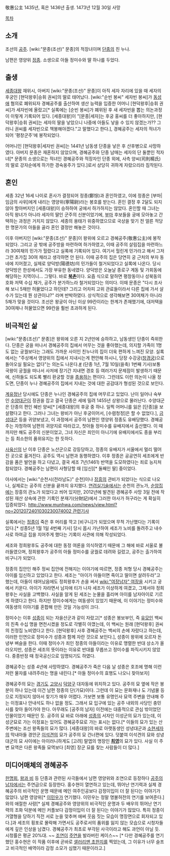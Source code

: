 敬惠公主 
1435년, 혹은 1436년 출생. 1473년 12월 30일 사망

[[목차]]
== 소개 ==
조선의 [[공주]]. [wiki:"문종(조선)" 문종]의 적장녀이며 [[단종(조선)|단종]]의 친 누나.

남편은 영양위 [[정종]]. 소생으로 아들 정미수와 딸 하나를 두었다.

== 출생 ==
[[세종대왕]] 재위시, 아버지 [wiki:"문종(조선)" 문종]이 아직 세자 자리에 있을 때 세자의 후궁인 [현덕왕후|승휘 권씨]의 딸로 태어났다. [wiki:"순빈 봉씨" 세자빈 봉씨]가 [[동성애]] 혐의로 폐위되자 경혜공주를 출산하여 생산 능력을 입증한 어머니 [현덕왕후|승휘 권씨]가 세자빈에 올랐고[* 실록에는 [순빈 봉씨]가 폐위된 후 새 세자빈을 뽑는 의논과정이 이렇게 기록되어 있다. [세종대왕]이 "[문종|세자]는 후궁 홍씨를 더 좋아하지만, [현덕왕후|승휘 권씨]는 세자의 딸을 낳았으니 나중에 아들도 낳을 수 있지 않겠는가?? 그러니 권씨를 세자빈으로 책봉해야겠다."고 말했다고 한다.], 경혜공주는 세자의 적녀가 되어 '평창군주'에 봉작되었다.

어머니인 [현덕왕후|세자빈 권씨]는 1441년 남동생 단종을 낳은 후 산후병으로 사망하였다. 아버지 문종은 재혼하지 않았으며, 경혜공주와 단종 남매는 세자의 단 둘뿐인 적자녀[* 문종의 소생으로는 적녀인 경혜공주와 적장자인 단종 외에, 사측 양씨(司則楊氏)의 딸로 강자순에게 하가한 경숙옹주가 있다.]로서 상당히 귀하게 자랐으리라 짐작된다.

== 혼인 ==
세종 32년 16세 나이로 혼사가 결정되어 정종(鄭悰)과 혼인하였고, 이에 정종은 [부마|임금의 사위]에게 내리는 영양위(寧陽尉)라는 봉호를 받는다. 혼인 결정 후 2달도 되지 않아 할아버지인 [세종대왕]이 승하하여 궁에서 하가하지는 않았다. 혼인할 때 그녀는 아직 왕녀가 아니라 세자의 딸인 군주의 신분이었기에, [[부마]] 후보들을 궁에 모아놓고 간택하는 과정은 거치지 않았다. 세종의 용태가 위중하였으므로 국상을 맞기 전 얼른 적당한 명문가의 아들을 골라 혼인 결정만 해놓은 것이다.

이후 아버지인 [wiki:"문종(조선)" 문종]이 왕위에 오르고 경혜공주(敬惠公主)에 봉작되었다. 그리고 궁 밖에 공주방을 마련하여 하가하였고, 이때 공주의 살림집을 마련하느라 30여채의 민가가 헐렸다고 실록에 기록되어 있다. 여기서 헐린게 민가라고 해서 그저그런 초가집 30여 채라고 생각하면 안 된다. 이때 공주의 집은 당연히 궁 근처의 부자 동네에 지어졌고, 실제로 양덕방(陽德坊)의 민가들이 철거되었다고 실록에 나온다. 당시 양덕방은 한성에서도 가장 부유한 동네였다. 양덕방은 오늘날 종로구 계동 및 가회동에 해당하는 지역이니… 그렇다. 바로 '''[[북촌]]'''이다. 요즘 식으로 말하면 평창동이나 성북동의 호화 저택 수십 채가, 공주가 분가하느라 철거되었다는 의미다. 이때 문종은 "다시 조사해 보니 5채만 허물었다고 하던데? 그리고 어차피 고위 관료들이라서 다른 집에 가서 살 수가 있는데 뭔 상관이냐?" 라며 반박하였다. 상식적으로 생각해보면 30여채가 아니라 5채가 맞을 것이다. 조선은 왕궁이 아닌 이상 99칸이라는 한계가 존재했기에, 대저택을 30여채나 허물었으면 99칸을 훨씬 초과하게 된다.

== 비극적인 삶 ==
[wiki:"문종(조선)" 문종]은 왕위에 오른 지 2년만에 승하하고, 남동생인 단종이 즉위한다. 단종은 궁을 떠나서 경혜공주의 집에서 머무는 것을 좋아했는데, 의지할 가족이 1명도 없는 궁궐보다는 그래도 가까운 사이인 친누나의 집이 더욱 편하게 느껴진 모양. 실록에서는 "주상께서 영양위의 집에서 지내시는게 편안해 하시니, 당장 수강궁([[창경궁]])으로 돌아오실 필요는 없다"는 의논도 나온다.[http://sillok.history.go.kr/inspection/inspection.jsp?mState=2&mTree=0&clsName=&searchType=a&keyword=%EA%B2%BD%ED%98%9C%EA%B3%B5%EC%A3%BC #] (단종 1년, 7월 10일(을축) 1번째 기사)보통 국왕이 궁궐을 떠나서 사저에 장기간 지내면 경호 등 여러가지 문제점이 발생하기 때문에, 신하들도 되도록 빨리 환궁할 것을 [[종용]]하는 편이다. 그런데도 이런 의논이 나올 정도면, 단종이 누나 경혜공주의 집에서 지내는 것에 대한 공감대가 형성된 것으로 보인다. 

[[계유정난]] 당시에도 단종은 누나인 경혜공주의 집에 머무르고 있었다. 난이 일어나 숙부인 [[수양대군]]이 정권을 잡고 결국 단종은 세에 밀려 1455년 상왕으로 물러난다. 수양대군은 단종의 편인 혜빈 양씨[* [세종대왕]의 후궁 중 하나. 일찍 어머니를 잃은 [단종]을 보살폈다고 한다. 그러나 그녀는 왕비가 아닌 후궁이어서, [수렴청정]은 할 수 없었다.], [[금성대군]] 등을 귀양보냈고, 이 과정에서 공주의 남편인 영양위 정종도 유배당했다. 경혜공주는 자청하여 남편의 귀양지로 따라갔고, 첫아들 정미수를 유배지에서 출산했다. 이 때까지만 해도 공주의 신분이었고, 그녀 자신은 죄인이 아니기에 유배지에서도 종을 부리는 등 최소한의 품위유지는 한 듯하다.

[[사육신]]의 난 이후 단종은 노산군으로 강등당하고, 정종의 유배지가 서울에서 멀리 떨어진 곳으로 옮겨진다. 공주도 역시 남편과 동행하였다. 이후 정종은 공공연히 세조에게 반감을 품은 발언을 하고 다녔고, 결국 세조 7년(1461) 반역을 도모하였다는 죄로 능지처참되었다. 경혜공주는 남편이 사형당할 때 [임신][* 둘째인 딸] 중이었다. 

야사에서는 [wiki:"순천시(전라남도)" 순천]이나 [[장흥]]의 관비가 되었다는 식으로 나오나, 실제로는 공주의 신분을 끝까지 유지했다. [[연려실기술]]에서는 순천의 관노가, [[순암집]]에는 장흥의 관노가 되었다고 씌어 있지만, 2012년에 발견된 경혜공주 사망 3일 전에 작성된 재산 상속에 관한 기록인 분재기(分財記)에서 그러한 야사가 허구라는 게 확실히 입증되었다. [[http://www.munhwa.com/news/view.html?no=2012072401030230074002 관련기사]] 

실록에서는 [[정종]]이 죽은 후 머리를 깍고 [비구니]가 되었으며 무척 가난했다는 기록이 있다.[* 성종5년 1월 1일 4번째 기사] 당시 몹시 가난하여 세조가 노비를 돌려주고 내수사로 하여금 집을 지어주게 했다는 기록이 사관에 의해 작성되었다. 

세조와 정희왕후도 공주에 대한 동정 여론을 의식하였기 때문에 그 해에 바로 서울로 불러들였으며, 정희왕후가 공주의 아들 정미수를 궁궐로 데려와 길렀고, 공주는 출가하여 비구니가 되었다. 

정종의 집안인 해주 정씨 집안에 전해지는 이야기에 따르면, 정종 처형 당시 경혜공주는 아이를 임신하고 있었다고 한다. 세조는 "아이가 아들이면 죽이고 딸이면 살려두라"고 했는데, 아들이 태어났음에도 정희왕후가 손을 써서 [[wiki:"여장남자" 여장]]을 시키고 궁에서 키운다. 아이가 자라면서 남자애 티가 나자 세조가 이상하게 여겼고, 그제서야 정희왕후는 사실을 고백했다. 사실을 알게 된 세조는 눈물을 흘리며 아이를 남자아이로 기르게 하였다고 한다. 하지만 정미수에게는 여동생이 있었기 때문에, 이 이야기는 정미수와 여동생의 이야기를 혼합해 만든 것일 가능성이 크다.

정미수는 이후 [[성종]]이 되는 자을산군과 같이 자랐고[* 성종은 봉보부인, 즉 [[유모]]인 백씨의 친족 수십 명을 면천시켰을 정도로 각별히 아꼈는데, 이 백씨는 원래 [현덕왕후] 권씨의 친정집 노비였다고 한다. [현덕왕후] 사후 경혜공주는 백씨의 손에 자랐다고 하는데, 이러한 인연으로 정미수가 성종과 함께 자란 것으로 보인다.], 성종이 왕위에 오르자 돈녕부 벼슬을 한다. 이때 정미수가 죄인 정종의 아들이라는 이유로 맹렬한 반대 상소가 올라오지만, 성종은 세조의 뜻이라는 이유로 반대를 무릅쓰고 정미수를 파직시키지 않았다. 중종반정 때 정국공신으로 임명되기도 하였다.

경혜공주는 성종 4년에 사망하였다. 경혜공주가 죽은 다음 날 성종은 호조에 명해 이런저런 물자를 내려주라는 명을 내린다.[* 아들 정미수의 효행도 나오니 찾아보자]

경혜공주의 묘는 [[경기도]] [[고양시]] [[덕양구]] 대자동에 위치하고 있다. 공주의 묘 옆에 작은 봉분이 하나 있는데 이건 남편 정종의 단(가묘)이다. 그런데 이 묘는 문화재나 도 기념물 등으로 지정되지 않아서 찾기가 매우 어렵다. 가보면 보통 유명인사 묘역 주변을 안내해 주는 이정표나 안내석도 하나 없을 정도. 그래서 묘 입구에 있는 공주 내외의 사당인 충민사를 찾아 들어가야 한다. 아무래도 [공주의 남자] 이전에는 대중적으로 관심 밖이었던 인물이었기 때문인 듯. 공주의 묘 바로 아래에 [[성종]]의 서자인 이성군의 묘가 있는데, 이성군묘로 가는 이정표는 있어도 경혜공주묘로 가는 표시는 없다.[* 이들의 묘가 있는 산 주변에는 조선 왕족들의 묘가 많다. [세종대왕]의 바로 아랫동생인 성녕대군과 [[소현세자]]의 막내아들 경안군 [[이석견]]의 묘가 공주의 묘 건너편에 있다. 덧붙여 이석견의 묘와 성녕대군의 묘 사이에는 아이러니하게도 [고려] 말엽의 명장인 '''[[최영]]'''의 묘가 있다. 사실 이 주변 묘역은 다른 왕족들 묘역보다 [최영] 장군 묘를 찾는 사람들이 더 많다.]

== 미디어매체의 경혜공주 ==
[[한명회]], [[왕과 비]] 등 단종과 관련된 사극들에서 남편 영양위와 조연으로 등장하다 [[공주의 남자]]에서는 주연급으로 등장한다. 홍수현이 열연하고 있는데, 뛰어난 연기력과 실제 경혜공주의 비극적인 운명 때문에 메인 여주인공보다 감정이입이 더 잘 된다는 이야기가 많았다. 남편 영양위[* [[이민우]]가 연기했다. 이민우는 정말 명불허전의 연기를 보여준다.]와의 애절한 사랑[* 실제 경혜공주와 영양위의 비극적인 운명과 두 배우의 뛰어난 연기력의 조화 덕분에 메인 커플보다 감정이입이 더 잘 된다는 이야기가 많았다. 특히 정종이 거열형을 당하기 직전 서로 눈을 맞추며 애써 웃음 짓는 모습이 명장면으로 회자되고 있다.]과 세조의 횡포로 몰락해 가면서도 공주로서의 품위를 잃지 않는 모습으로 시청자들에게 깊은 인상을 남겼다. 경혜공주가 최초로 부각된 사극이라고 해도 과언이 아닐 듯. 시청률은 평균 20%대. ~~ [[조연]]이 [[주연]]을 발라버린 케이스~~ [* 다만 경혜공주를 연기했던 홍수현은 이 작품 이후에 곧바로 [[샐러리맨 초한지]]를 찍었는데, 그 이유가 너무 슬프고 비극적인 배역이라 감정 소모가 심했기 때문이라고.]
